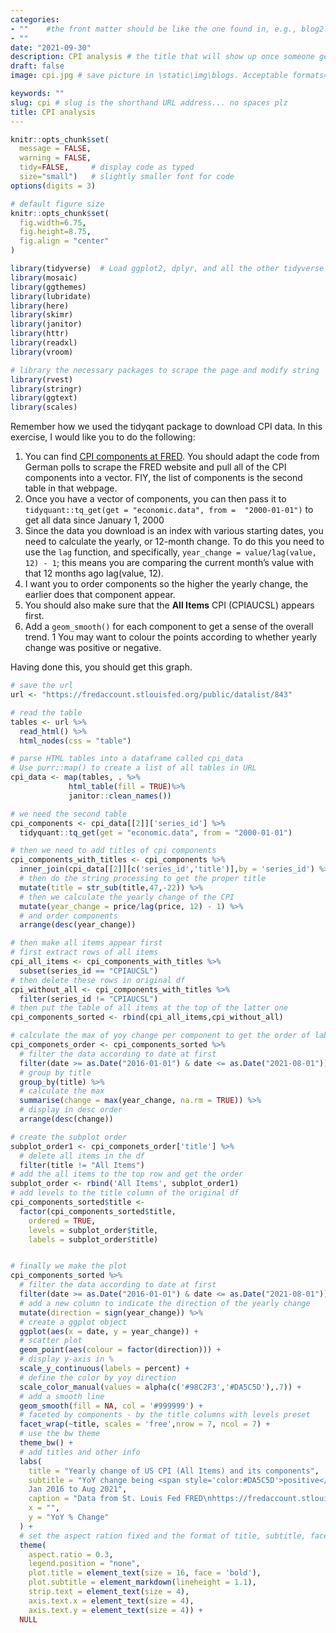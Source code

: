 ```yaml
---
categories:  
- ""    #the front matter should be like the one found in, e.g., blog2.md. It cannot be like the normal Rmd we used
- ""
date: "2021-09-30"
description: CPI analysis # the title that will show up once someone gets to this page
draft: false
image: cpi.jpg # save picture in \static\img\blogs. Acceptable formats= jpg, jpeg, or png . Your iPhone pics wont work

keywords: ""
slug: cpi # slug is the shorthand URL address... no spaces plz
title: CPI analysis
---
```


```r
knitr::opts_chunk$set(
  message = FALSE, 
  warning = FALSE, 
  tidy=FALSE,     # display code as typed
  size="small")   # slightly smaller font for code
options(digits = 3)

# default figure size
knitr::opts_chunk$set(
  fig.width=6.75, 
  fig.height=8.75,
  fig.align = "center"
)
```

```r
library(tidyverse)  # Load ggplot2, dplyr, and all the other tidyverse packages
library(mosaic)
library(ggthemes)
library(lubridate)
library(here)
library(skimr)
library(janitor)
library(httr)
library(readxl)
library(vroom)

# library the necessary packages to scrape the page and modify string
library(rvest) 
library(stringr)
library(ggtext)
library(scales)

```

Remember how we used the tidyqant package to download CPI data. In this exercise, I would like you to do the following:

1.  You can find [CPI components at FRED](https://fredaccount.stlouisfed.org/public/datalist/843). You should adapt the code from German polls to scrape the FRED website and pull all of the CPI components into a vector. FIY, the list of components is the second table in that webpage.
2.  Once you have a vector of components, you can then pass it to `tidyquant::tq_get(get = "economic.data", from =  "2000-01-01")` to get all data since January 1, 2000
3.  Since the data you download is an index with various starting dates, you need to calculate the yearly, or 12-month change. To do this you need to use the `lag` function, and specifically, `year_change = value/lag(value, 12) - 1`; this means you are comparing the current month's value with that 12 months ago lag(value, 12).
4.  I want you to order components so the higher the yearly change, the earlier does that component appear.
5.  You should also make sure that the **All Items** CPI (CPIAUCSL) appears first.
6.  Add a `geom_smooth()` for each component to get a sense of the overall trend. 1 You may want to colour the points according to whether yearly change was positive or negative.

Having done this, you should get this graph.

```r

# save the url
url <- "https://fredaccount.stlouisfed.org/public/datalist/843"

# read the table
tables <- url %>% 
  read_html() %>% 
  html_nodes(css = "table")

# parse HTML tables into a dataframe called cpi_data
# Use purr::map() to create a list of all tables in URL
cpi_data <- map(tables, . %>% 
             html_table(fill = TRUE)%>% 
             janitor::clean_names())

# we need the second table
cpi_components <- cpi_data[[2]]['series_id'] %>%
  tidyquant::tq_get(get = "economic.data", from = "2000-01-01")

# then we need to add titles of cpi components
cpi_components_with_titles <- cpi_components %>%
  inner_join(cpi_data[[2]][c('series_id','title')],by = 'series_id') %>% 
  # then do the string processing to get the proper title
  mutate(title = str_sub(title,47,-22)) %>% 
  # then we calculate the yearly change of the CPI
  mutate(year_change = price/lag(price, 12) - 1) %>% 
  # and order components
  arrange(desc(year_change))

# then make all items appear first
# first extract rows of all items
cpi_all_items <- cpi_components_with_titles %>% 
  subset(series_id == "CPIAUCSL")
# then delete these rows in original df
cpi_without_all <- cpi_components_with_titles %>% 
  filter(series_id != "CPIAUCSL")
# then put the table of all items at the top of the latter one
cpi_components_sorted <- rbind(cpi_all_items,cpi_without_all)

# calculate the max of yoy change per component to get the order of labels later in the subplots
cpi_componets_order <- cpi_components_sorted %>% 
  # filter the data according to date at first
  filter(date >= as.Date("2016-01-01") & date <= as.Date("2021-08-01")) %>% 
  # group by title
  group_by(title) %>% 
  # calculate the max
  summarise(change = max(year_change, na.rm = TRUE)) %>%
  # display in desc order
  arrange(desc(change))

# create the subplot order
subplot_order1 <- cpi_componets_order['title'] %>%
  # delete all items in the df
  filter(title != "All Items")
# add the all items to the top row and get the order
subplot_order <- rbind('All Items', subplot_order1)
# add levels to the title column of the original df
cpi_components_sorted$title <-
  factor(cpi_components_sorted$title,
    ordered = TRUE,
    levels = subplot_order$title,
    labels = subplot_order$title)


# finally we make the plot
cpi_components_sorted %>% 
  # filter the data according to date at first
  filter(date >= as.Date("2016-01-01") & date <= as.Date("2021-08-01")) %>% 
  # add a new column to indicate the direction of the yearly change
  mutate(direction = sign(year_change)) %>% 
  # create a ggplot object
  ggplot(aes(x = date, y = year_change)) +
  # scatter plot
  geom_point(aes(colour = factor(direction))) +
  # display y-axis in %
  scale_y_continuous(labels = percent) +
  # define the color by yoy direction
  scale_color_manual(values = alpha(c('#98C2F3','#DA5C5D'),.7)) +
  # add a smooth line
  geom_smooth(fill = NA, col = '#999999') +
  # faceted by components - by the title columns with levels preset
  facet_wrap(~title, scales = 'free',nrow = 7, ncol = 7) +
  # use the bw theme
  theme_bw() +
  # add titles and other info
  labs(
    title = "Yearly change of US CPI (All Items) and its components",
    subtitle = "YoY change being <span style='color:#DA5C5D'>positive</span> or <span style='color:#98C2F3'>negative</span>   
    Jan 2016 to Aug 2021",
    caption = "Data from St. Louis Fed FRED\nhttps://fredaccount.stlouisfed.org/public/datalist/843",
    x = "",
    y = "YoY % Change"
  ) +
  # set the aspect ration fixed and the format of title, subtitle, facet label, x-axis and y-axis
  theme(
    aspect.ratio = 0.3, 
    legend.position = "none", 
    plot.title = element_text(size = 16, face = 'bold'),
    plot.subtitle = element_markdown(lineheight = 1.1),
    strip.text = element_text(size = 4),
    axis.text.x = element_text(size = 4),
    axis.text.y = element_text(size = 4)) +
  NULL

```
